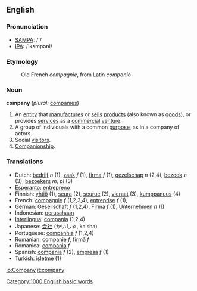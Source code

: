 ==English==

===Pronunciation===
*[[w:SAMPA|SAMPA]]: /'/
*[[w:IPA|IPA]]: /'kʌmpəni/

===Etymology===
:Old French ''compagnie'', from Latin ''companio''

===Noun===
'''company'''  (''plural:'' [[companies]])
#An [[entity]] that [[manufacture]]s or [[sell]]s [[product]]s (also known as [[goods]]), or provides [[services]] as a [[commercial]] [[venture]].
#A group of individuals with a common [[purpose]], as in a company of actors.
#Social [[visitor]]s.
#[[Companion]]ship.

===Translations===

*Dutch: [[bedrijf]] ''n'' (1), [[zaak]] ''f'' (1), [[firma]] ''f'' (1), [[gezelschap]] ''n'' (2,4), [[bezoek]] ''n'' (3), [[bezoekers]] ''m, pl'' (3)
*[[Esperanto]]: [[entrepreno]]
*Finnish: [[yhtiö]] (1), [[seura]] (2), [[seurue]] (2), [[vieraat]] (3), [[kumppanuus]] (4)
*French: [[compagnie]] ''f'' (1,2,3,4), [[entreprise]] ''f'' (1),
*German: [[Gesellschaft]] ''f'' (1,2,4), [[Firma]] ''f'' (1), [[Unternehmen]] ''n'' (1)
*Indonesian: [[usaha|perusahaan]]
*[[Interlingua]]: [[compania]] (1,2,4)
*Japanese: [[会社]] (かいしゃ, kaisha)
*Portuguese: [[companhia]] ''f'' (1,2,4)
*Romanian: [[companie]] ''f'', [[firmă]] ''f''
*Romanica: [[compania]] ''f''
*Spanish: [[compania]] ''f'' (2), [[empresa]] ''f'' (1)
*Turkish: [[işletme]] (1)

[[Category:1000 English basic words]]

[[io:Company]]
[[it:company]]